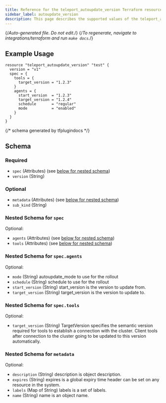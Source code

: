 ```yaml
---
title: Reference for the teleport_autoupdate_version Terraform resource
sidebar_label: autoupdate_version
description: This page describes the supported values of the teleport_autoupdate_version resource of the Teleport Terraform provider.
---
```


{/*Auto-generated file. Do not edit.*/}
{/*To regenerate, navigate to integrations/terraform and run `make docs`.*/}



## Example Usage

```hcl
resource "teleport_autoupdate_version" "test" {
  version = "v1"
  spec = {
    tools = {
      target_version = "1.2.3"
    }
    agents = {
      start_version  = "1.2.3"
      target_version = "1.2.4"
      schedule       = "regular"
      mode           = "enabled"
    }
  }
}
```

{/*  schema generated by tfplugindocs */}
## Schema

### Required

- `spec` (Attributes) (see [below for nested schema](#nested-schema-for-spec))
- `version` (String)

### Optional

- `metadata` (Attributes) (see [below for nested schema](#nested-schema-for-metadata))
- `sub_kind` (String)

### Nested Schema for `spec`

Optional:

- `agents` (Attributes) (see [below for nested schema](#nested-schema-for-specagents))
- `tools` (Attributes) (see [below for nested schema](#nested-schema-for-spectools))

### Nested Schema for `spec.agents`

Optional:

- `mode` (String) autoupdate_mode to use for the rollout
- `schedule` (String) schedule to use for the rollout
- `start_version` (String) start_version is the version to update from.
- `target_version` (String) target_version is the version to update to.


### Nested Schema for `spec.tools`

Optional:

- `target_version` (String) TargetVersion specifies the semantic version required for tools to establish a connection with the cluster. Client tools after connection to the cluster going to be updated to this version automatically.



### Nested Schema for `metadata`

Optional:

- `description` (String) description is object description.
- `expires` (String) expires is a global expiry time header can be set on any resource in the system.
- `labels` (Map of String) labels is a set of labels.
- `name` (String) name is an object name.

